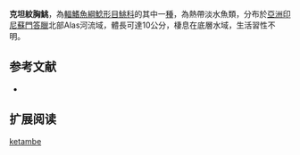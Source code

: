 {{expand|time=2015-03-11T12:46:24+00:00}}
{{Speciesbox
| name = 克坦紋胸鮡
| status = NE
| status_system = IUCN3.1
| image = 
| image_width = 250px
| genus = Glyptothorax
| species = ketambe
| authority = Ng & Hadiaty, 2009
| synonyms = 
}}
'''克坦紋胸鮡'''，為[[輻鰭魚綱|輻鰭魚綱]][[鯰形目|鯰形目]][[鮡科|鮡科]]的其中一[[種|種]]，為熱帶淡水魚類，分布於[[亞洲|亞洲]][[印尼|印尼]][[蘇門答臘|蘇門答臘]]北部Alas河流域，體長可達10公分，棲息在底層水域，生活習性不明。

==参考文献==
*{{FishBase_species|genus=Glyptothorax|species=ketambe|year=2015|month=3}}

== 扩展阅读 ==
{{refbegin}}
{{wikispecies-inline|Glyptothorax ketambe|克坦紋胸鮡}}
{{refend}}
{{Taxonbar|from=Q6431832}}

[[Category:纹胸鮡属|ketambe]]